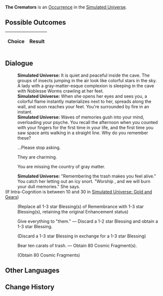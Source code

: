 {{Simulated Universe Event Infobox
|title         = The Cremators
|image         = Random Event Normal.png
|type          =
|domains_su    = Occurrence
|domains_ext   = Occurrence
|domains_swarm = 
|domains_gng   = 
|requirements  =
|prev          = 
|next          = 
|indexRewards  =
|characters    = Fuli
}}
'''The Cremators''' is an [[Simulated Universe/Occurrence|Occurrence]] in the [[Simulated Universe]].

==Possible Outcomes==
{| class="article-table"
!Choice
!Result

|}

<!--
==Gameplay Notes==

-->
==Dialogue==
{{Dialogue Start}}
:'''Simulated Universe:''' It is quiet and peaceful inside the cave. The groups of insects jumping in the air look like colorful stars in the sky. A lady with a gray-matter-esque complexion is sleeping in the cave with Noblesse Worms crawling at her feet.
:'''Simulated Universe:''' When she opens her eyes and sees you, a colorful flame instantly materializes next to her, spreads along the wall, and soon reaches your feet. You're surrounded by fire in an instant.
:'''Simulated Universe:''' Waves of memories gush into your mind, overloading your psyche. You recall the afternoon when you counted with your fingers for the first time in your life, and the first time you saw space ants walking in a straight line. Why do you remember these?
:{{DIcon|Arrow}} ...Please stop asking.
:{{DIcon|Arrow}} They are charming.
:{{DIcon|Arrow}} You are missing the country of gray matter.
:'''Simulated Universe:''' "Remembering the trash makes you feel alive." You catch her letting out an icy snort. "Worship {{Rubi| [[Fuli]] |the Aeon of Remembrance}}, and we will burn your dull memories." She says.
;(If Intra-Cognition is between 10 and 30 in [[Simulated Universe: Gold and Gears]])
:{{SU Special Dialogue|Erudition|Forget all the bleak memories.|Discard all Blessings of the Remembrance and gain an equal amount of Blessings of other Paths.}}
:;(Replace all 1-3 star Blessing(s) of Remembrance with 1-3 star Blessing(s), retaining the original Enhancement status)
:{{DIcon|Star}} Give everything to "them." &mdash; Discard a 1-2 star Blessing and obtain a 1-3 star Blessing.
:;(Discard a 1-3 star Blessing in exchange for a 1-3 star Blessing)
:{{DIcon|Star}} Bear ten carats of trash. &mdash; Obtain 80 Cosmic Fragment(s).
:;(Obtain 80 Cosmic Fragments)
{{Dialogue End}}

==Other Languages==
{{Other Languages
|en   = The Cremators
|zhs  = 焚化工
|zht  = 焚化工
|ja   = {{Rubi|焼却人|しょうきゃくにん}}
|ko   = 소각공
|es   = Incineradores
|fr   = Les Crémateurs
|ru   = Крематоры
|th   = The Cremator
|vi   = Người Hỏa Táng
|de   = Die Krematoren
|id   = The Cremator
|pt   = Os Cremadores
}}

==Change History==
{{Change History|<!--unknown-->}}
